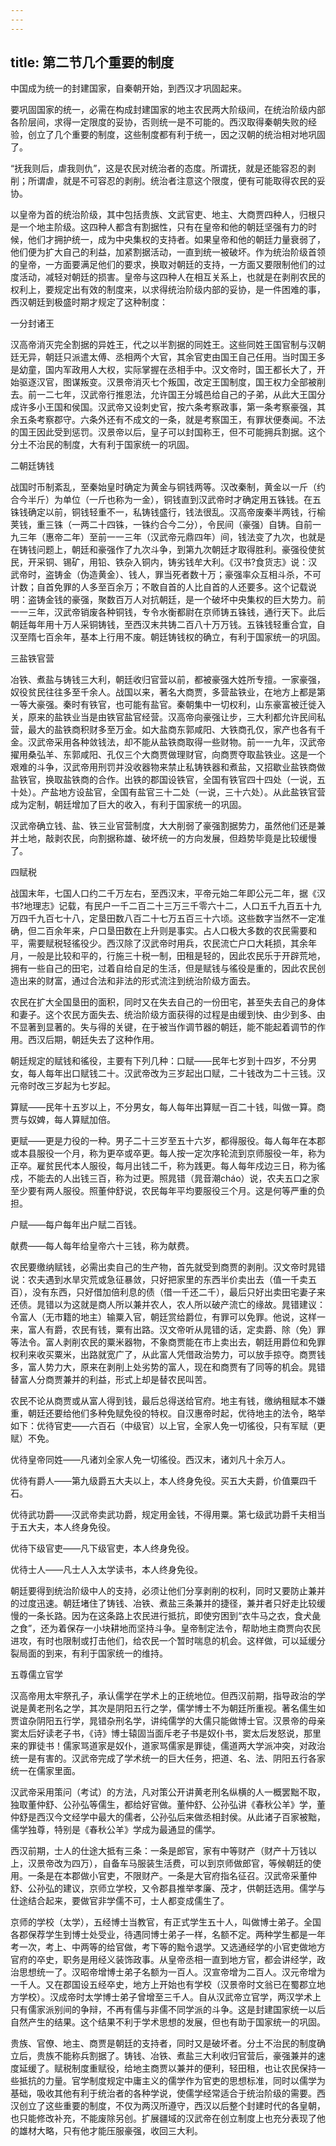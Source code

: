 ```yaml
---
---
---
```

title: 第二节几个重要的制度
---



中国成为统一的封建国家，自秦朝开始，到西汉才巩固起来。

要巩固国家的统一，必需在构成封建国家的地主农民两大阶级间，在统治阶级内部各阶层间，求得一定限度的妥协，否则统一是不可能的。西汉取得秦朝失败的经验，创立了几个重要的制度，这些制度都有利于统一，因之汉朝的统治相对地巩固了。

“抚我则后，虐我则仇”，这是农民对统治者的态度。所谓抚，就是还能容忍的剥削；所谓虐，就是不可容忍的剥削。统治者注意这个限度，便有可能取得农民的妥协。

以皇帝为首的统治阶级，其中包括贵族、文武官吏、地主、大商贾四种人，归根只是一个地主阶级。这四种人都含有割据性，只有在皇帝和他的朝廷坚强有力的时候，他们才拥护统一，成为中央集权的支持者。如果皇帝和他的朝廷力量衰弱了，他们便为扩大自己的利益，加紧割据活动，一直到统一被破坏。作为统治阶级首领的皇帝，一方面要满足他们的要求，换取对朝廷的支持，一方面又要限制他们的过度活动，减轻对朝廷的损害。皇帝与这四种人在相互关系上，也就是在剥削农民的权利上，要规定出有效的制度来，以求得统治阶级内部的妥协，是一件困难的事，西汉朝廷到极盛时期才规定了这种制度：

一分封诸王

汉高帝消灭完全割据的异姓王，代之以半割据的同姓王。这些同姓王国官制与汉朝廷无异，朝廷只派遣太傅、丞相两个大官，其余官吏由国王自己任用。当时国王多是幼童，国内军政用人大权，实际掌握在丞相手中。汉文帝时，国王都长大了，开始驱逐汉官，图谋叛变。汉景帝消灭七个叛国，改定王国制度，国王权力全部被削去。前一二七年，汉武帝行推恩法，允许国王分城邑给自己的子弟，从此大王国分成许多小王国和侯国。汉武帝又设刺史官，按六条考察政事，第一条考察豪强，其余五条考察郡守。六条外还有不成文的一条，就是考察国王，有罪状便奏闻。不法的国王因此受到惩罚。汉景帝以后，皇子可以封国称王，但不可能拥兵割据。这个分土不治民的制度，大有利于国家统一的巩固。

二朝廷铸钱

战国时币制紊乱，至秦始皇时确定为黄金与铜钱两等。汉改秦制，黄金以一斤（约合今半斤）为单位（一斤也称为一金），铜钱直到汉武帝时才确定用五铢钱。在五铢钱确定以前，铜钱轻重不一，私铸钱盛行，钱法很乱。汉高帝废秦半两钱，行榆荚钱，重三铢（一两二十四铢，一铢约合今二分），令民间（豪强）自铸。自前一九三年（惠帝二年）至前一一三年（汉武帝元鼎四年）间，钱法变了九次，也就是在铸钱问题上，朝廷和豪强作了九次斗争，到第九次朝廷才取得胜利。豪强役使贫民，开采铜、锡矿，用铅、铁杂入铜内，铸劣钱牟大利。《汉书?食货志》说：汉武帝时，盗铸金（伪造黄金）、钱人，罪当死者数十万；豪强率众互相斗杀，不可计数；自首免罪的人多至百余万；不敢自首的人比自首的人还要多。这个记载说明：盗铸金钱的豪强，聚数百万人对抗朝廷，是一个破坏中央集权的巨大势力。前一一三年，汉武帝销废各种铜钱，专令水衡都尉在京师铸五铢钱，通行天下。此后朝廷每年用十万人采铜铸钱，至西汉末共铸二百八十万万钱。五铢钱轻重合宜，自汉至隋七百余年，基本上行用不废。朝廷铸钱权的确立，有利于国家统一的巩固。

三盐铁官营

冶铁、煮盐与铸钱三大利，朝廷收归官营以前，都被豪强大姓所专擅。一家豪强，奴役贫民往往多至千余人。战国以来，著名大商贾，多营盐铁业，在地方上都是第一等大豪强。秦时有铁官，也可能有盐官。秦朝集中一切权利，山东豪富被迁徙入关，原来的盐铁业当是由铁官盐官经营。汉高帝向豪强让步，三大利都允许民间私营，最大的盐铁商积财多至万金。如大盐商东郭咸阳、大铁商孔仅，家产也各有千金。汉武帝采用各种敛钱法，却不能从盐铁商取得一些财物。前一一九年，汉武帝擢用桑弘羊、东郭咸阳、孔仅三个大商贾做理财官，向商贾夺取盐铁业。这是一个艰难的斗争，汉武帝用刑罚并没收器物来禁止私铸铁器和煮盐，又招歇业盐铁商做盐铁官，换取盐铁商的合作。出铁的郡国设铁官，全国有铁官四十四处（一说，五十处）。产盐地方设盐官，全国有盐官三十二处（一说，三十六处）。从此盐铁官营成为定制，朝廷增加了巨大的收入，有利于国家统一的巩固。

汉武帝确立钱、盐、铁三业官营制度，大大削弱了豪强割据势力，虽然他们还是兼并土地，敲剥农民，向割据称雄、破坏统一的方向发展，但趋势毕竟是比较缓慢了。

四赋税

战国末年，七国人口约二千万左右，至西汉末，平帝元始二年即公元二年，据《汉书?地理志》记载，有民户一千二百二十三万三千零六十二，人口五千九百五十九万四千九百七十八，定垦田数八百二十七万五百三十六顷。这些数字当然不一定准确，但二百余年来，户口垦田数在上升则是事实。占人口极大多数的农民需要和平，需要赋税轻徭役少。西汉除了汉武帝时用兵，农民流亡户口大耗损，其余年月，一般是比较和平的，行施三十税一制，田租是轻的，因此农民乐于开辟荒地，拥有一些自己的田宅，过着自给自足的生活，但是赋钱与徭役是重的，因此农民创造出来的财富，通过合法和非法的形式流注到统治阶级方面去。

农民在扩大全国垦田的面积，同时又在失去自己的一份田宅，甚至失去自己的身体和妻子。这个农民方面失去、统治阶级方面获得的过程是由缓到快、由少到多、由不显著到显著的。失与得的关键，在于被当作调节器的朝廷，能不能起着调节的作用。西汉后期，朝廷失去了这种作用。

朝廷规定的赋钱和徭役，主要有下列几种：口赋——民年七岁到十四岁，不分男女，每人每年出口赋钱二十。汉武帝改为三岁起出口赋，二十钱改为二十三钱。汉元帝时改三岁起为七岁起。

算赋——民年十五岁以上，不分男女，每人每年出算赋一百二十钱，叫做一算。商贾与奴婢，每人算赋加倍。

更赋——更是力役的一种。男子二十三岁至五十六岁，都得服役。每人每年在本郡或本县服役一个月，称为更卒或卒更。每人按一定次序轮流到京师服役一年，称为正卒。雇贫民代本人服役，每月出钱二千，称为践更。每人每年戍边三日，称为徭戍，不能去的人出钱三百，称为过更。照晁错（晁音潮cháo）说，农夫五口之家至少要有两人服役。照董仲舒说，农民每年平均要服役三个月。这是何等严重的负担。

户赋——每户每年出户赋二百钱。

献费——每人每年给皇帝六十三钱，称为献费。

农民要缴纳赋钱，必需出卖自己的生产物，首先就受到商贾的剥削。汉文帝时晁错说：农夫遇到水旱灾荒或急征暴敛，只好把家里的东西半价卖出去（值一千卖五百），没有东西，只好借加倍利息的债（借一千还二千），最后只好出卖田宅妻子来还债。晁错以为这就是商人所以兼并农人，农人所以破产流亡的缘故。晁错建议：令富人（无市籍的地主）输粟入官，朝廷赏给爵位，有罪可以免罪。他说，这样一来，富人有爵，农民有钱，粟有出路。汉文帝听从晁错的话，定卖爵、除（免）罪等法令。富人剥削农民的粟米器物，不象商贾能在市上卖出去，朝廷用爵位和免罪权利来收买粟米，出路就宽广了，从此富人凭借政治势力，可以放手掠夺。商贾钱多，富人势力大，原来在剥削上处劣势的富人，现在和商贾有了同等的机会。晁错替富人分商贾兼并的利益，形式上却是替农民叫苦。

农民不论从商贾或从富人得到钱，最后总得送给官府。地主有钱，缴纳租赋本不嫌重，朝廷还要给他们多种免赋免役的特权。自汉惠帝时起，优待地主的法令，略举如下：优待官吏——六百石（中级官）以上官，全家人免一切徭役，只有军赋（更赋）不免。

优待皇帝同姓——凡诸刘全家人免一切徭役。西汉末，诸刘凡十余万人。

优待有爵人——第九级爵五大夫以上，本人终身免役。买五大夫爵，价值粟四千石。

优待武功爵——汉武帝卖武功爵，规定用金钱，不得用粟。第七级武功爵千夫相当于五大夫，本人终身免役。

优待下级官吏——凡下级官吏，本人终身免役。

优待士人——凡士人入太学读书，本人终身免役。

朝廷要得到统治阶级中人的支持，必须让他们分享剥削的权利，同时又要防止兼并的过度迅速。朝廷堵住了铸钱、冶铁、煮盐三条兼并的捷径，兼并者只好走比较缓慢的一条长路。因为在这条路上农民进行抵抗，即使穷困到“衣牛马之衣，食犬彘之食”，还为着保存一小块耕地而坚持斗争。皇帝制定法令，帮助地主商贾向农民进攻，有时也限制或打击他们，给农民一个暂时喘息的机会。这样做，可以延缓分裂局面的到来，有利于国家统一的维持。

五尊儒立官学

汉高帝用太牢祭孔子，承认儒学在学术上的正统地位。但西汉前期，指导政治的学说是黄老刑名之学，其次是阴阳五行之学，儒学博士不为朝廷所重视。著名儒生如贾谊杂阴阳五行学，晁错杂刑名学，讲纯儒学的大儒只能做博士官。汉景帝的母亲窦太后好读老子书，《诗》博士辕固当面斥老子书是奴仆书，窦太后发怒说，那里来的罪徒书！儒家骂道家是奴仆，道家骂儒家是罪徒，儒道两大学派冲突，对政治统一是有害的。汉武帝完成了学术统一的巨大任务，把道、名、法、阴阳五行各家统一在儒家里面。

汉武帝采用策问（考试）的方法，凡对策公开讲黄老刑名纵横的人一概罢黜不取，独取董仲舒、公孙弘等儒生，都给好官做。董仲舒、公孙弘讲《春秋公羊》学，董仲舒是西汉今文经学中最大的儒者，公孙弘后来做丞相封侯。从此诸子百家被黜，儒学独尊，特别是《春秋公羊》学成为最通显的儒学。

西汉前期，士人的仕途大抵有三条：一条是郎官，家有中等财产（财产十万钱以上，汉景帝改为四万），自备车马服装生活费，可以到京师做郎官，等候朝廷的使用。一条是在本郡做小官吏，不限财产。一条是大官府指名征召。汉武帝采董仲舒、公孙弘的建议，京师立学校，又令郡县推举孝廉、茂才，供朝廷选用。儒学与仕途结合起来，要做官非学儒不可，士人都变成儒生了。

京师的学校（太学），五经博士当教官，有正式学生五十人，叫做博士弟子。全国各郡保荐学生到博士处受业，待遇同博士弟子一样，名额不定。两种学生都是一年考一次，考上、中两等的给官做，考下等的黜令退学。又选通经学的小官吏做地方官府的卒史，职务是用经义装饰政事。从皇帝丞相一直到地方官，都会讲经学，政治思想统一了。汉昭帝增博士弟子名额为一百人。汉宣帝增为二百人。汉元帝增为一千人。又在郡国设五经卒史，地方上开始也有学校（汉景帝时文翁已在蜀郡立地方学校）。汉成帝时太学博士弟子曾增至三千人。自从汉武帝立官学，两汉学术上只有儒家派别间的争辩，不再有儒与非儒不同学派的斗争。这是封建国家统一以后自然产生的结果。这个结果不利于学术思想的发展，但也有助于国家统一的巩固。

贵族、官僚、地主、商贾是朝廷的支持者，同时又是破坏者。分土不治民的制度确立后，贵族不能称兵割据了。铸钱、冶铁、煮盐三大利收归官营后，豪强兼并的速度延缓了。赋税制度重赋役，给地主商贾以兼并的便利，轻田租，也让农民保持一些抵抗的力量。官学制度规定中庸主义的儒学作为官吏的思想标准，同时以儒学为基础，吸收其他有利于统治者的各种学说，使儒学经常适合于统治阶级的需要。西汉创立了这些重要的制度，不仅为两汉所遵守，西汉以后整个封建时代的各皇朝，也只能修改补充，不能废除另创。扩展疆域的汉武帝在创立制度上也充分表现了他的雄材大略，只有他才能压服豪强，收回三大利。